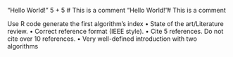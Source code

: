 "Hello World!"
5 + 5
# This is a comment
"Hello World!"# This is a comment

 Use R code generate the first algorithm’s 
index 
• State of the art/Literature review. 
• Correct reference format (IEEE style). 
• Cite 5 references. Do not cite over 10 
references.
• Very well-defined introduction with two 
algorithms